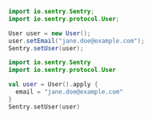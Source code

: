 ```java
import io.sentry.Sentry;
import io.sentry.protocol.User;

User user = new User();
user.setEmail("jane.doe@example.com");
Sentry.setUser(user);
```

```kotlin
import io.sentry.Sentry
import io.sentry.protocol.User

val user = User().apply {
  email = "jane.doe@example.com"
}
Sentry.setUser(user)
```
